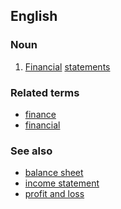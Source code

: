 ==English==
===Noun===
{{en-noun|[[plurale tantum|only plural]]}}
# {{accounting|business}} [[financial|Financial]] [[statements]]

===Related terms===
* [[finance]]
* [[financial]]

===See also===
* [[balance sheet]]
* [[income statement]]
* [[profit and loss]]